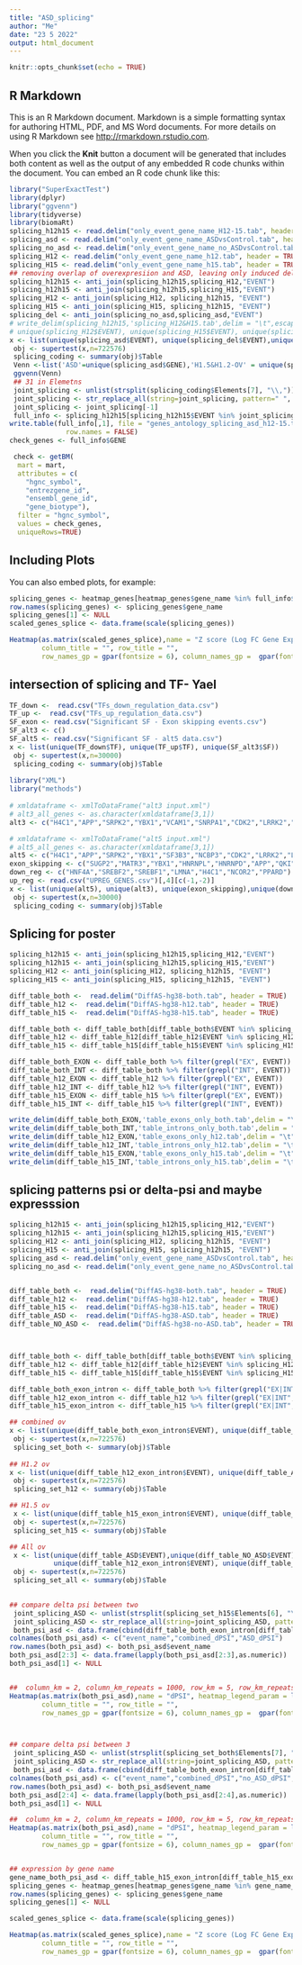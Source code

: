 ---
title: "ASD_splicing"
author: "Me"
date: "23 5 2022"
output: html_document
---

```{r setup, include=FALSE}
knitr::opts_chunk$set(echo = TRUE)
```

## R Markdown

This is an R Markdown document. Markdown is a simple formatting syntax for authoring HTML, PDF, and MS Word documents. For more details on using R Markdown see <http://rmarkdown.rstudio.com>.

When you click the **Knit** button a document will be generated that includes both content as well as the output of any embedded R code chunks within the document. You can embed an R code chunk like this:

```{r}
library("SuperExactTest")
library(dplyr)
library("ggvenn")
library(tidyverse)
library(biomaRt)
splicing_h12h15 <- read.delim("only_event_gene_name_H12-15.tab", header = TRUE)
splicing_asd <- read.delim("only_event_gene_name_ASDvsControl.tab", header = TRUE)
splicing_no_asd <- read.delim("only_event_gene_name_no_ASDvsControl.tab", header = TRUE)
splicing_H12 <- read.delim("only_event_gene_name_h12.tab", header = TRUE)
splicing_H15 <- read.delim("only_event_gene_name_h15.tab", header = TRUE)
## removing overlap of overexpresiion and ASD, leaving only induced deletion and both overexpression effects
splicing_h12h15 <- anti_join(splicing_h12h15,splicing_H12,"EVENT")
splicing_h12h15 <- anti_join(splicing_h12h15,splicing_H15,"EVENT")
splicing_H12 <- anti_join(splicing_H12, splicing_h12h15, "EVENT")
splicing_H15 <- anti_join(splicing_H15, splicing_h12h15, "EVENT")
splicing_del <- anti_join(splicing_no_asd,splicing_asd,"EVENT")
# write_delim(splicing_h12h15,'splicing_H12&H15.tab',delim = "\t",escape = "none")
# unique(splicing_H12$EVENT), unique(splicing_H15$EVENT), unique(splicing__no_asd$EVENT)
x <- list(unique(splicing_asd$EVENT), unique(splicing_del$EVENT),unique(splicing_h12h15$EVENT))
 obj <- supertest(x,n=722576)
 splicing_coding <- summary(obj)$Table
 Venn <-list('ASD'=unique(splicing_asd$GENE),'H1.5&H1.2-OV' = unique(splicing_H12$GENE))
 ggvenn(Venn)
 ## 31 in Elemetns
 joint_splicing <- unlist(strsplit(splicing_coding$Elements[7], "\\,"))
 joint_splicing <- str_replace_all(string=joint_splicing, pattern=" ", repl="")
 joint_splicing <- joint_splicing[-1]
 full_info <- splicing_h12h15[splicing_h12h15$EVENT %in% joint_splicing,]
write.table(full_info[,1], file = "genes_antology_splicing_asd_h12-15.tab", quote = FALSE, sep = "\t",
              row.names = FALSE)
check_genes <- full_info$GENE

 check <- getBM(
  mart = mart,
  attributes = c(
    "hgnc_symbol",
    "entrezgene_id",
    "ensembl_gene_id",
    "gene_biotype"),
  filter = "hgnc_symbol",
  values = check_genes,
  uniqueRows=TRUE)

```

## Including Plots

You can also embed plots, for example:

```{r}
splicing_genes <- heatmap_genes[heatmap_genes$gene_name %in% full_info$GENE,]
row.names(splicing_genes) <- splicing_genes$gene_name
splicing_genes[1] <- NULL
scaled_genes_splice <- data.frame(scale(splicing_genes))

Heatmap(as.matrix(scaled_genes_splice),name = "Z score (Log FC Gene Expression)", heatmap_legend_param = list(title_gp = gpar(fontsize = 6), legend_direction = "horizontal"),
        column_title = "", row_title = "",
        row_names_gp = gpar(fontsize = 6), column_names_gp =  gpar(fontsize = 6), width = unit(3, "cm"), column_km = 2, column_km_repeats = 1000, row_km = 5, row_km_repeats = 1000, col = colorRamp2(c(min(as.matrix(scaled_genes_splice)), 0,max(as.matrix(scaled_genes_splice))),c("blue","white", "red")))
```



## intersection of splicing and TF- Yael
```{r}
TF_down <-  read.csv("TFs_down_regulation_data.csv")
TF_up <-  read.csv("TFs_up_regulation_data.csv")
SF_exon <- read.csv("Significant SF - Exon skipping events.csv")
SF_alt3 <- c()
SF_alt5 <- read.csv("Significant SF - alt5 data.csv")
x <- list(unique(TF_down$TF), unique(TF_up$TF), unique(SF_alt3$SF))
 obj <- supertest(x,n=30000)
 splicing_coding <- summary(obj)$Table
 
library("XML")
library("methods")
 
# xmldataframe <- xmlToDataFrame("alt3 input.xml")
# alt3_all_genes <- as.character(xmldataframe[3,1])
alt3 <- c("H4C1","APP","SRPK2","YBX1","VCAM1","SNRPA1","CDK2","LRRK2","LMNA","PARP1","ESR1","CCNE1","CUL3")

# xmldataframe <- xmlToDataFrame("alt5 input.xml")
# alt5_all_genes <- as.character(xmldataframe[3,1])
alt5 <- c("H4C1","APP","SRPK2","YBX1","SF3B3","NCBP3","CDK2","LRRK2","LMNA","VCAM1")
exon_skipping <- c("SUGP2","MATR3","YBX1","HNRNPL","HNRNPD","APP","QKI","HNRNPF","VCAM1","HNRNPM")
down_reg <- c("HNF4A","SREBF2","SREBF1","LMNA","H4C1","NCOR2","PPARD")
up_reg <- read.csv("UPREG_GENES.csv")[,4][c(-1,-2)]
x <- list(unique(alt5), unique(alt3), unique(exon_skipping),unique(down_reg),unique(up_reg))
 obj <- supertest(x,n=30000)
 splicing_coding <- summary(obj)$Table
```





## Splicing for poster

```{r}
splicing_h12h15 <- anti_join(splicing_h12h15,splicing_H12,"EVENT")
splicing_h12h15 <- anti_join(splicing_h12h15,splicing_H15,"EVENT")
splicing_H12 <- anti_join(splicing_H12, splicing_h12h15, "EVENT")
splicing_H15 <- anti_join(splicing_H15, splicing_h12h15, "EVENT")

diff_table_both <-  read.delim("DiffAS-hg38-both.tab", header = TRUE)
diff_table_h12 <-  read.delim("DiffAS-hg38-h12.tab", header = TRUE)
diff_table_h15 <-  read.delim("DiffAS-hg38-h15.tab", header = TRUE)

diff_table_both <- diff_table_both[diff_table_both$EVENT %in% splicing_h12h15$EVENT,]
diff_table_h12 <- diff_table_h12[diff_table_h12$EVENT %in% splicing_H12$EVENT,]
diff_table_h15 <- diff_table_h15[diff_table_h15$EVENT %in% splicing_H15$EVENT,]

diff_table_both_EXON <- diff_table_both %>% filter(grepl("EX", EVENT))
diff_table_both_INT <- diff_table_both %>% filter(grepl("INT", EVENT))
diff_table_h12_EXON <- diff_table_h12 %>% filter(grepl("EX", EVENT))
diff_table_h12_INT <- diff_table_h12 %>% filter(grepl("INT", EVENT))
diff_table_h15_EXON <- diff_table_h15 %>% filter(grepl("EX", EVENT))
diff_table_h15_INT <- diff_table_h15 %>% filter(grepl("INT", EVENT))

write_delim(diff_table_both_EXON,'table_exons_only_both.tab',delim = "\t",escape = "none")
write_delim(diff_table_both_INT,'table_introns_only_both.tab',delim = "\t",escape = "none")
write_delim(diff_table_h12_EXON,'table_exons_only_h12.tab',delim = "\t",escape = "none")
write_delim(diff_table_h12_INT,'table_introns_only_h12.tab',delim = "\t",escape = "none")
write_delim(diff_table_h15_EXON,'table_exons_only_h15.tab',delim = "\t",escape = "none")
write_delim(diff_table_h15_INT,'table_introns_only_h15.tab',delim = "\t",escape = "none")
```





## splicing patterns psi or delta-psi and maybe expresssion
```{r}
splicing_h12h15 <- anti_join(splicing_h12h15,splicing_H12,"EVENT")
splicing_h12h15 <- anti_join(splicing_h12h15,splicing_H15,"EVENT")
splicing_H12 <- anti_join(splicing_H12, splicing_h12h15, "EVENT")
splicing_H15 <- anti_join(splicing_H15, splicing_h12h15, "EVENT")
splicing_asd <- read.delim("only_event_gene_name_ASDvsControl.tab", header = TRUE)
splicing_no_asd <- read.delim("only_event_gene_name_no_ASDvsControl.tab", header = TRUE)


diff_table_both <-  read.delim("DiffAS-hg38-both.tab", header = TRUE)
diff_table_h12 <-  read.delim("DiffAS-hg38-h12.tab", header = TRUE)
diff_table_h15 <-  read.delim("DiffAS-hg38-h15.tab", header = TRUE)
diff_table_ASD <-  read.delim("DiffAS-hg38-ASD.tab", header = TRUE)
diff_table_NO_ASD <-  read.delim("DiffAS-hg38-no-ASD.tab", header = TRUE)



diff_table_both <- diff_table_both[diff_table_both$EVENT %in% splicing_h12h15$EVENT,]
diff_table_h12 <- diff_table_h12[diff_table_h12$EVENT %in% splicing_H12$EVENT,]
diff_table_h15 <- diff_table_h15[diff_table_h15$EVENT %in% splicing_H15$EVENT,]

diff_table_both_exon_intron <- diff_table_both %>% filter(grepl("EX|INT", EVENT))
diff_table_h12_exon_intron <- diff_table_h12 %>% filter(grepl("EX|INT", EVENT))
diff_table_h15_exon_intron <- diff_table_h15 %>% filter(grepl("EX|INT", EVENT))

## combined ov
x <- list(unique(diff_table_both_exon_intron$EVENT), unique(diff_table_ASD$EVENT),unique(diff_table_NO_ASD$EVENT))
 obj <- supertest(x,n=722576)
 splicing_set_both <- summary(obj)$Table
 
## H1.2 ov
x <- list(unique(diff_table_h12_exon_intron$EVENT), unique(diff_table_ASD$EVENT),unique(diff_table_NO_ASD$EVENT))
 obj <- supertest(x,n=722576)
 splicing_set_h12 <- summary(obj)$Table

## H1.5 ov
 x <- list(unique(diff_table_h15_exon_intron$EVENT), unique(diff_table_ASD$EVENT),unique(diff_table_NO_ASD$EVENT))
 obj <- supertest(x,n=722576)
 splicing_set_h15 <- summary(obj)$Table

## All ov
 x <- list(unique(diff_table_ASD$EVENT),unique(diff_table_NO_ASD$EVENT),unique(diff_table_both_exon_intron$EVENT), 
           unique(diff_table_h12_exon_intron$EVENT), unique(diff_table_h15_exon_intron$EVENT))
 obj <- supertest(x,n=722576)
 splicing_set_all <- summary(obj)$Table

 
## compare delta psi between two
 joint_splicing_ASD <- unlist(strsplit(splicing_set_h15$Elements[6], "\\,"))
 joint_splicing_ASD <- str_replace_all(string=joint_splicing_ASD, pattern=" ", repl="")
 both_psi_asd <- data.frame(cbind(diff_table_both_exon_intron[diff_table_both_exon_intron$EVENT %in% joint_splicing_ASD,]$EVENT,diff_table_both_exon_intron[diff_table_both_exon_intron$EVENT %in% joint_splicing_ASD,]$dPSI,diff_table_NO_ASD[diff_table_NO_ASD$EVENT %in% joint_splicing_ASD,]$dPSI))
colnames(both_psi_asd) <- c("event_name","combined_dPSI","ASD_dPSI")
row.names(both_psi_asd) <- both_psi_asd$event_name
both_psi_asd[2:3] <- data.frame(lapply(both_psi_asd[2:3],as.numeric))
both_psi_asd[1] <- NULL


##  column_km = 2, column_km_repeats = 1000, row_km = 5, row_km_repeats = 1000, 
Heatmap(as.matrix(both_psi_asd),name = "dPSI", heatmap_legend_param = list(title_gp = gpar(fontsize = 6), legend_direction = "horizontal"),
        column_title = "", row_title = "",
        row_names_gp = gpar(fontsize = 6), column_names_gp =  gpar(fontsize = 6), width = unit(3, "cm"),col = colorRamp2(c(min(as.matrix(both_psi_asd)), 0,max(as.matrix(both_psi_asd))),c("blue","white", "red")))



## compare delta psi between 3 
 joint_splicing_ASD <- unlist(strsplit(splicing_set_both$Elements[7], "\\,"))
 joint_splicing_ASD <- str_replace_all(string=joint_splicing_ASD, pattern=" ", repl="")
 both_psi_asd <- data.frame(cbind(diff_table_both_exon_intron[diff_table_both_exon_intron$EVENT %in% joint_splicing_ASD,]$EVENT,diff_table_both_exon_intron[diff_table_both_exon_intron$EVENT %in% joint_splicing_ASD,]$dPSI,diff_table_NO_ASD[diff_table_NO_ASD$EVENT %in% joint_splicing_ASD,]$dPSI), diff_table_ASD[diff_table_ASD$EVENT %in% joint_splicing_ASD,]$dPSI)
colnames(both_psi_asd) <- c("event_name","combined_dPSI","no_ASD_dPSI","ASD_dPSI")
row.names(both_psi_asd) <- both_psi_asd$event_name
both_psi_asd[2:4] <- data.frame(lapply(both_psi_asd[2:4],as.numeric))
both_psi_asd[1] <- NULL

##  column_km = 2, column_km_repeats = 1000, row_km = 5, row_km_repeats = 1000, 
Heatmap(as.matrix(both_psi_asd),name = "dPSI", heatmap_legend_param = list(title_gp = gpar(fontsize = 6), legend_direction = "horizontal"),
        column_title = "", row_title = "",
        row_names_gp = gpar(fontsize = 6), column_names_gp =  gpar(fontsize = 6), width = unit(3, "cm"),col = colorRamp2(c(min(as.matrix(both_psi_asd)), 0,max(as.matrix(both_psi_asd))),c("blue","white", "red")))


## expression by gene name
gene_name_both_psi_asd <- diff_table_h15_exon_intron[diff_table_h15_exon_intron$EVENT %in% joint_splicing_ASD,]
splicing_genes <- heatmap_genes[heatmap_genes$gene_name %in% gene_name_both_psi_asd$GENE,]
row.names(splicing_genes) <- splicing_genes$gene_name
splicing_genes[1] <- NULL

scaled_genes_splice <- data.frame(scale(splicing_genes))

Heatmap(as.matrix(scaled_genes_splice),name = "Z score (Log FC Gene Expression)", heatmap_legend_param = list(title_gp = gpar(fontsize = 6), legend_direction = "horizontal"),
        column_title = "", row_title = "",
        row_names_gp = gpar(fontsize = 6), column_names_gp =  gpar(fontsize = 6), width = unit(3, "cm"), column_km = 2, column_km_repeats = 1000, row_km = 5, row_km_repeats = 1000, col = colorRamp2(c(min(as.matrix(scaled_genes_splice)), 0,max(as.matrix(scaled_genes_splice))),c("blue","white", "red")))
```


